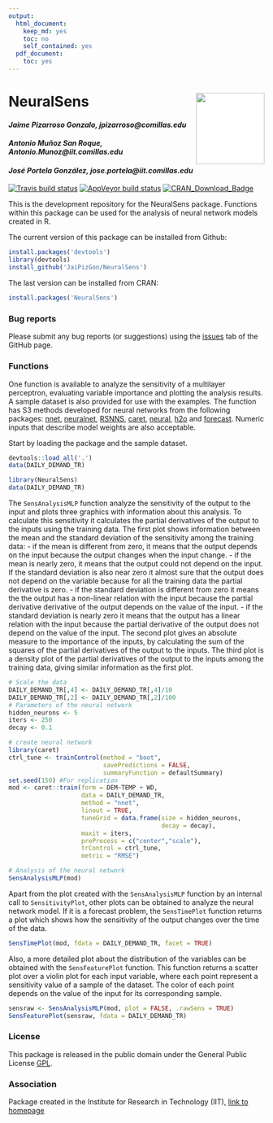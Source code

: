 ```yaml
---
output:
  html_document:
    keep_md: yes
    toc: no
    self_contained: yes
  pdf_document:
    toc: yes
---
```


# NeuralSens <img src="man/logo/NeuralSens.PNG" width="135px" height="140px" align="right" style="padding-left:10px;background-color:white;" />

#### *Jaime Pizarroso Gonzalo, jpizarroso@comillas.edu*
#### *Antonio Muñoz San Roque, Antonio.Munoz@iit.comillas.edu*
#### *José Portela González, jose.portela@iit.comillas.edu*
<!-- badges: start -->
[![Travis build status](https://travis-ci.org/JaiPizGon/NeuralSens.svg?branch=master)](https://travis-ci.org/JaiPizGon/NeuralSens)
[![AppVeyor build status](https://ci.appveyor.com/api/projects/status/github/JaiPizGon/NeuralSens?branch=master&svg=true)](https://ci.appveyor.com/project/JaiPizGon/NeuralSens)
[![CRAN_Download_Badge](https://cranlogs.r-pkg.org/badges/grand-total/NeuralSens)](https://cranlogs.r-pkg.org/badges/grand-total/NeuralSens)
<!-- badges: end -->


This is the development repository for the NeuralSens package.  Functions within this package can be used for the analysis of neural network models created in R. 

The current version of this package can be installed from Github:

```r
install.packages('devtools')
library(devtools)
install_github('JaiPizGon/NeuralSens')
```

The last version can be installed from CRAN:

```r
install.packages('NeuralSens')
```

### Bug reports

Please submit any bug reports (or suggestions) using the [issues](https://github.com/JaiPizGon/NeuralSens/issues) tab of the GitHub page.

### Functions


One function is available to analyze the sensitivity of a multilayer perceptron, 
evaluating variable importance and plotting the analysis results. A sample dataset is also provided for use with the examples. The function has S3 methods developed for neural networks from the following packages: [nnet](https://cran.r-project.org/package=nnet), [neuralnet](https://cran.r-project.org/package=neuralnet), [RSNNS](https://cran.r-project.org/package=RSNNS), [caret](https://cran.r-project.org/package=caret),
[neural](https://cran.r-project.org/package=neural),
[h2o](https://cran.r-project.org/package=h2o) and [forecast](https://cran.r-project.org/package=forecast).  Numeric inputs that describe model weights are also acceptable. 
 
Start by loading the package and the sample dataset.

```r
devtools::load_all('.')
data(DAILY_DEMAND_TR)
```
```r
library(NeuralSens)
data(DAILY_DEMAND_TR)
```

The `SensAnalysisMLP` function analyze the sensitivity of the output to the input and  plots three graphics with information about this analysis. To calculate this sensitivity it calculates the partial derivatives of the output to the inputs using the training data. 
The first plot shows information between the mean and the standard deviation of the sensitivity among the training data:
- if the mean is different from zero, it means that the output depends on the input because the output changes when the input change.
- if the mean is nearly zero, it means that the output could not depend on the input. If the standard deviation is also near zero it almost sure that the output does not depend on the variable because for all the training data the partial derivative is zero.
- if the standard deviation is different from zero it means the the output has a non-linear relation with the input because the partial derivative derivative of the output depends on the value of the input.
- if the standard deviation is nearly zero it means that the output has a linear relation with the input because the partial derivative of the output does not depend on the value of the input.
The second plot gives an absolute measure to the importance of the inputs, by calculating the sum of the squares of the partial derivatives of the output to the inputs.
The third plot is a density plot of the partial derivatives of the output to the inputs among the training data, giving similar information as the first plot.


```r
# Scale the data
DAILY_DEMAND_TR[,4] <- DAILY_DEMAND_TR[,4]/10
DAILY_DEMAND_TR[,2] <- DAILY_DEMAND_TR[,2]/100
# Parameters of the neural network
hidden_neurons <- 5
iters <- 250
decay <- 0.1

# create neural network
library(caret)
ctrl_tune <- trainControl(method = "boot",
                          savePredictions = FALSE,
                          summaryFunction = defaultSummary)
set.seed(150) #For replication
mod <- caret::train(form = DEM~TEMP + WD,
                    data = DAILY_DEMAND_TR,
                    method = "nnet",
                    linout = TRUE,
                    tuneGrid = data.frame(size = hidden_neurons,
                                          decay = decay),
                    maxit = iters,
                    preProcess = c("center","scale"),
                    trControl = ctrl_tune,
                    metric = "RMSE")

# Analysis of the neural network
SensAnalysisMLP(mod)
```
Apart from the plot created with the `SensAnalysisMLP` function by an internal call
to `SensitivityPlot`, other plots can be obtained to analyze the neural network model.
If it is a forecast problem, the `SensTimePlot` function returns a plot which shows
how the sensitivity of the output changes over the time of the data. 


```r
SensTimePlot(mod, fdata = DAILY_DEMAND_TR, facet = TRUE)
```

Also, a more detailed plot about the distribution of the variables can be obtained with
the `SensFeaturePlot` function. This function returns a scatter plot over a violin plot 
for each input variable, where each point represent a sensitivity value of a sample of the
dataset. The color of each point depends on the value of the input for its corresponding sample.

```r
sensraw <- SensAnalysisMLP(mod, plot = FALSE, .rawSens = TRUE)
SensFeaturePlot(sensraw, fdata = DAILY_DEMAND_TR)
```

### License

This package is released in the public domain under the General Public License [GPL](https://www.gnu.org/licenses/gpl-3.0.en.html). 

### Association
Package created in the Institute for Research in Technology (IIT), [link to homepage](https://www.iit.comillas.edu/index.php.en) 
